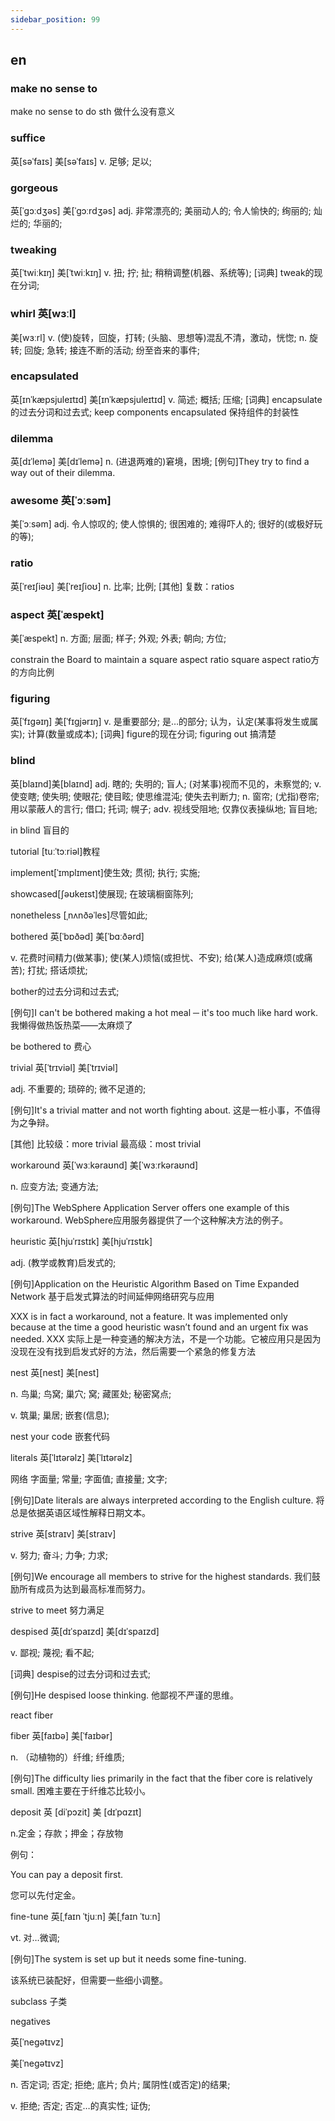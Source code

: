 ```yaml
---
sidebar_position: 99
---
```


## en

### make no sense to

make no sense to do sth
做什么没有意义

### suffice
英[səˈfaɪs] 美[səˈfaɪs]
v.	足够; 足以;

### gorgeous	
英[ˈɡɔːdʒəs] 美[ˈɡɔːrdʒəs]
adj.	非常漂亮的; 美丽动人的; 令人愉快的; 绚丽的; 灿烂的; 华丽的;

### tweaking	
英[ˈtwiːkɪŋ]
美[ˈtwiːkɪŋ]
v.	扭; 拧; 扯; 稍稍调整(机器、系统等);
[词典]	tweak的现在分词;

### whirl	英[wɜːl]
美[wɜːrl]
v.	(使)旋转，回旋，打转; (头脑、思想等)混乱不清，激动，恍惚;
n.	旋转; 回旋; 急转; 接连不断的活动; 纷至沓来的事件;

### encapsulated
英[ɪnˈkæpsjuleɪtɪd]
美[ɪnˈkæpsjuleɪtɪd]
v.	简述; 概括; 压缩;
[词典]	encapsulate的过去分词和过去式;
keep components encapsulated 保持组件的封装性

### dilemma	
英[dɪˈlemə] 美[dɪˈlemə]
n.	(进退两难的)窘境，困境;
[例句]They try to find a way out of their dilemma.

### awesome	英[ˈɔːsəm]
美[ˈɔːsəm]
adj.	令人惊叹的; 使人惊惧的; 很困难的; 难得吓人的; 很好的(或极好玩的等);

### ratio	
英[ˈreɪʃiəʊ] 美[ˈreɪʃioʊ]
n.	比率; 比例;
[其他]	复数：ratios

### aspect	英[ˈæspekt]
美[ˈæspekt]
n.	方面; 层面; 样子; 外观; 外表; 朝向; 方位;

constrain the Board to maintain a square aspect ratio
square aspect ratio方的方向比例

### figuring	
英[ˈfɪɡəɪŋ] 美[ˈfɪɡjərɪŋ]
v.	是重要部分; 是…的部分; 认为，认定(某事将发生或属实); 计算(数量或成本);
[词典]	figure的现在分词;
figuring out 搞清楚 

### blind	
英[blaɪnd]美[blaɪnd]
adj.	瞎的; 失明的; 盲人; (对某事)视而不见的，未察觉的;
v.	使变瞎; 使失明; 使眼花; 使目眩; 使思维混沌; 使失去判断力;
n.	窗帘; (尤指)卷帘; 用以蒙蔽人的言行; 借口; 托词; 幌子;
adv.	视线受阻地; 仅靠仪表操纵地; 盲目地;

in blind
盲目的

tutorial
[tuːˈtɔːriəl]教程

implement[ˈɪmplɪment]使生效; 贯彻; 执行; 实施;

showcased[ʃəʊkeɪst]使展现; 在玻璃橱窗陈列;

nonetheless [ˌnʌnðəˈles]尽管如此;

bothered	英[ˈbɒðəd] 美[ˈbɑːðərd]

v.	花费时间精力(做某事); 使(某人)烦恼(或担忧、不安); 给(某人)造成麻烦(或痛苦); 打扰; 搭话烦扰;

bother的过去分词和过去式;

[例句]I can't be bothered making a hot meal ─ it's too much like hard work.
我懒得做热饭热菜——太麻烦了

be bothered to 费心


trivial	英[ˈtrɪviəl] 美[ˈtrɪviəl]

adj.	不重要的; 琐碎的; 微不足道的;

[例句]It's a trivial matter and not worth fighting about.
这是一桩小事，不值得为之争辩。

[其他]	比较级：more trivial 最高级：most trivial

workaround 英[ˈwɜːkəraʊnd] 美[ˈwɜːrkəraʊnd]

n.	应变方法; 变通方法;

[例句]The WebSphere Application Server offers one example of this workaround.
WebSphere应用服务器提供了一个这种解决方法的例子。

heuristic 英[hjuˈrɪstɪk] 美[hjuˈrɪstɪk]

adj.	(教学或教育)启发式的;

[例句]Application on the Heuristic Algorithm Based on Time Expanded Network
基于启发式算法的时间延伸网络研究与应用

XXX is in fact a workaround, not a feature. 
It was implemented only because at the time a good heuristic wasn’t found and an urgent fix was needed.
XXX 实际上是一种变通的解决方法，不是一个功能。它被应用只是因为没现在没有找到启发式好的方法，然后需要一个紧急的修复方法

nest	英[nest] 美[nest]

n.	鸟巢; 鸟窝; 巢穴; 窝; 藏匿处; 秘密窝点;

v.	筑巢; 巢居; 嵌套(信息);

nest your code 嵌套代码


literals	英[ˈlɪtərəlz] 美[ˈlɪtərəlz]

网络	字面量; 常量; 字面值; 直接量; 文字;

[例句]Date literals are always interpreted according to the English culture.
将总是依据英语区域性解释日期文本。

strive	英[straɪv] 美[straɪv]

v.	努力; 奋斗; 力争; 力求;

[例句]We encourage all members to strive for the highest standards.
我们鼓励所有成员为达到最高标准而努力。

strive to meet 努力满足

despised	英[dɪˈspaɪzd] 美[dɪˈspaɪzd]

v.	鄙视; 蔑视; 看不起;

[词典]	despise的过去分词和过去式;

[例句]He despised loose thinking.
他鄙视不严谨的思维。

react fiber

fiber	英[faɪbə] 美[ˈfaɪbər]

n.	（动植物的）纤维; 纤维质;

[例句]The difficulty lies primarily in the fact that the fiber core is relatively small.
困难主要在于纤维芯比较小。


deposit 英 [diˈpɔzit] 美 [dɪˈpɑzɪt]

n.定金；存款；押金；存放物

例句：

You can pay a deposit first.

您可以先付定金。


fine-tune	英[ˌfaɪn ˈtjuːn] 美[ˌfaɪn ˈtuːn]

vt.	对…微调;

[例句]The system is set up but it needs some fine-tuning.

该系统已装配好，但需要一些细小调整。

subclass 子类

negatives	

英[ˈneɡətɪvz]

美[ˈneɡətɪvz]

n.	否定词; 否定; 拒绝; 底片; 负片; 属阴性(或否定)的结果;

v.	拒绝; 否定; 否定…的真实性; 证伪;
